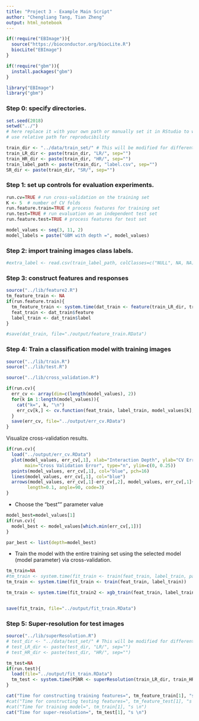 ```yaml
---
title: "Project 3 - Example Main Script"
author: "Chengliang Tang, Tian Zheng"
output: html_notebook
---
```


```r
if(!require("EBImage")){
  source("https://bioconductor.org/biocLite.R")
  biocLite("EBImage")
} 

if(!require("gbm")){
  install.packages("gbm")
}

library("EBImage")
library("gbm")
```

### Step 0: specify directories.
```r
set.seed(2018)
setwd("../") 
# here replace it with your own path or manually set it in RStudio to where this rmd file is located. 
# use relative path for reproducibility
```
```r
train_dir <- "../data/train_set/" # This will be modified for different data sets.
train_LR_dir <- paste(train_dir, "LR/", sep="")
train_HR_dir <- paste(train_dir, "HR/", sep="")
train_label_path <- paste(train_dir, "label.csv", sep="") 
SR_dir <- paste(train_dir, "SR/", sep="")
```

### Step 1: set up controls for evaluation experiments.
```r
run.cv=TRUE # run cross-validation on the training set
K <- 5  # number of CV folds
run.feature.train=TRUE # process features for training set
run.test=TRUE # run evaluation on an independent test set
run.feature.test=TRUE # process features for test set
```
```r
model_values <- seq(3, 11, 2)
model_labels = paste("GBM with depth =", model_values)
```

### Step 2: import training images class labels.
```r
#extra_label <- read.csv(train_label_path, colClasses=c("NULL", NA, NA))
```

### Step 3: construct features and responses
```r
source("../lib/feature2.R")
tm_feature_train <- NA
if(run.feature.train){
  tm_feature_train <- system.time(dat_train <- feature(train_LR_dir, train_HR_dir))
  feat_train <- dat_train$feature
  label_train <- dat_train$label
}

#save(dat_train, file="./output/feature_train.RData")
```

### Step 4: Train a classification model with training images
```r
source("../lib/train.R")
source("../lib/test.R")
```

#################
```r
source("../lib/cross_validation.R")

if(run.cv){
  err_cv <- array(dim=c(length(model_values), 2))
  for(k in 1:length(model_values)){
    cat("k=", k, "\n")
    err_cv[k,] <- cv.function(feat_train, label_train, model_values[k], K)
  }
  save(err_cv, file="../output/err_cv.RData")
}


```

Visualize cross-validation results. 
```r
if(run.cv){
  load("../output/err_cv.RData")
  plot(model_values, err_cv[,1], xlab="Interaction Depth", ylab="CV Error",
       main="Cross Validation Error", type="n", ylim=c(0, 0.25))
  points(model_values, err_cv[,1], col="blue", pch=16)
  lines(model_values, err_cv[,1], col="blue")
  arrows(model_values, err_cv[,1]-err_cv[,2], model_values, err_cv[,1]+err_cv[,2], 
        length=0.1, angle=90, code=3)
}
```


* Choose the "best"" parameter value
```r
model_best=model_values[1]
if(run.cv){
  model_best <- model_values[which.min(err_cv[,1])]
}

par_best <- list(depth=model_best)
```
###########################
* Train the model with the entire training set using the selected model (model parameter) via cross-validation.
```r
tm_train=NA
#tm_train <- system.time(fit_train <- train(feat_train, label_train, par_best))
tm_train <- system.time(fit_train <- train(feat_train, label_train))

tm_train <- system.time(fit_train2 <- xgb_train(feat_train, label_train))


save(fit_train, file="../output/fit_train.RData")
```


### Step 5: Super-resolution for test images
```r
source("../lib/superResolution.R")
# test_dir <- "../data/test_set/" # This will be modified for different data sets.
# test_LR_dir <- paste(test_dir, "LR/", sep="")
# test_HR_dir <- paste(test_dir, "HR/", sep="")

tm_test=NA
if(run.test){
  load(file="../output/fit_train.RData")
  tm_test <- system.time(PSNR <- superResolution(train_LR_dir, train_HR_dir, fit_train))
}
```


```r
cat("Time for constructing training features=", tm_feature_train[1], "s \n")
#cat("Time for constructing testing features=", tm_feature_test[1], "s \n")
#cat("Time for training model=", tm_train[1], "s \n")
cat("Time for super-resolution=", tm_test[1], "s \n")
```

